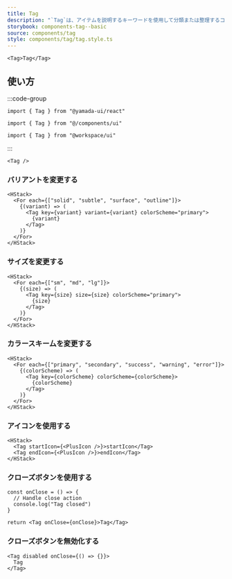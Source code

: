 ```yaml
---
title: Tag
description: "`Tag`は、アイテムを説明するキーワードを使用して分類または整理するコンポーネントです。"
storybook: components-tag--basic
source: components/tag
style: components/tag/tag.style.ts
---
```


```tsx preview
<Tag>Tag</Tag>
```

## 使い方

:::code-group

```tsx [package]
import { Tag } from "@yamada-ui/react"
```

```tsx [alias]
import { Tag } from "@/components/ui"
```

```tsx [monorepo]
import { Tag } from "@workspace/ui"
```

:::

```tsx
<Tag />
```

### バリアントを変更する

```tsx preview
<HStack>
  <For each={["solid", "subtle", "surface", "outline"]}>
    {(variant) => (
      <Tag key={variant} variant={variant} colorScheme="primary">
        {variant}
      </Tag>
    )}
  </For>
</HStack>
```

### サイズを変更する

```tsx preview
<HStack>
  <For each={["sm", "md", "lg"]}>
    {(size) => (
      <Tag key={size} size={size} colorScheme="primary">
        {size}
      </Tag>
    )}
  </For>
</HStack>
```

### カラースキー厶を変更する

```tsx preview
<HStack>
  <For each={["primary", "secondary", "success", "warning", "error"]}>
    {(colorScheme) => (
      <Tag key={colorScheme} colorScheme={colorScheme}>
        {colorScheme}
      </Tag>
    )}
  </For>
</HStack>
```

### アイコンを使用する

```tsx preview
<HStack>
  <Tag startIcon={<PlusIcon />}>startIcon</Tag>
  <Tag endIcon={<PlusIcon />}>endIcon</Tag>
</HStack>
```

### クローズボタンを使用する

```tsx preview functional
const onClose = () => {
  // Handle close action
  console.log("Tag closed")
}

return <Tag onClose={onClose}>Tag</Tag>
```

### クローズボタンを無効化する

```tsx preview
<Tag disabled onClose={() => {}}>
  Tag
</Tag>
```
